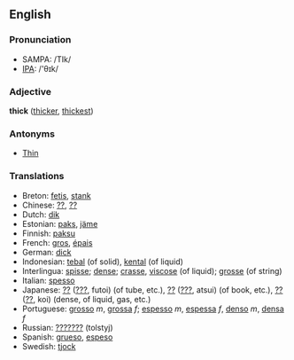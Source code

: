 ==English==
===Pronunciation===
*SAMPA: /TIk/
*[[w:IPA|IPA]]: /'θɪk/

===Adjective===

'''thick''' ([[thicker]], [[thickest]])

===Antonyms===
*[[Thin]]

===Translations===
*Breton: [[fetis]], [[stank]]
*Chinese: [[??]], [[??]]
*Dutch: [[dik]]
*Estonian: [[paks]], [[jäme]]
*Finnish: [[paksu]]
*French: [[gros]], [[épais]]
*German: [[dick]]
*Indonesian: [[tebal]] (of solid), [[kental]] (of liquid)
*Interlingua: [[spisse]]; [[dense]]; [[crasse]], [[viscose]] (of liquid); [[grosse]] (of string)
*Italian: [[spesso]]
*Japanese: [[??]] ([[???]], futoi) (of tube, etc.), [[??]] ([[???]], atsui) (of book, etc.), [[??]] ([[??]], koi) (dense, of liquid, gas, etc.)
*Portuguese: [[grosso]] ''m'', [[grossa]] ''f''; [[espesso]] ''m'', [[espessa]] ''f'', [[denso]] ''m'', [[densa]] ''f''
*Russian: [[???????]] (tolstyj)
*Spanish: [[grueso]], [[espeso]]
*Swedish: [[tjock]]